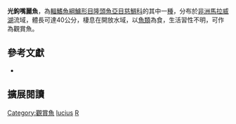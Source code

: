 {{Speciesbox
| name = 光鉤嘴麗魚
| status = LC
| status_system= IUCN3.1
| image = 
| image_width = 260px
| image_caption = 
| genus = Rhamphochromis
| species = lucius
| authority = [[Ahl|Ahl]], 1926
| synonyms = 
}}
'''光鉤嘴麗魚'''，為[[輻鰭魚綱|輻鰭魚綱]][[鱸形目|鱸形目]][[隆頭魚亞目|隆頭魚亞目]][[慈鯛科|慈鯛科]]的其中一[[種|種]]，分布於[[非洲|非洲]][[馬拉威湖|馬拉威湖]]流域，體長可達40公分，棲息在開放水域，以[[魚類|魚類]]為食，生活習性不明，可作為觀賞魚。

== 參考文獻 ==
*{{FishBase_species|genus=Rhamphochromis|species=lucius |year=2013|month=5}}
== 擴展閱讀 ==
{{refbegin}}
{{wikispecies-inline|Rhamphochromis lucius|光鉤嘴麗魚}}
{{refend}}
{{Taxonbar|from=Q3317537}}

[[Category:觀賞魚|Category:觀賞魚]]
[[Category:鉤嘴麗魚屬|lucius]]
[[Category:1926年描述的魚類|R]]

{{鱸形目小作品}}